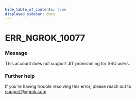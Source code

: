 ```yaml
---
hide_table_of_contents: true
displayed_sidebar: docs
---
```



# ERR_NGROK_10077

### Message

This account does not support JIT provisioning for SSO users.

<ErrorDetails error="err_ngrok_10077" />

### Further help

If you're having trouble resolving this error, please reach out to [support@ngrok.com](mailto:support@ngrok.com?subject=Help%20with%20ERR_NGROK_10077)
